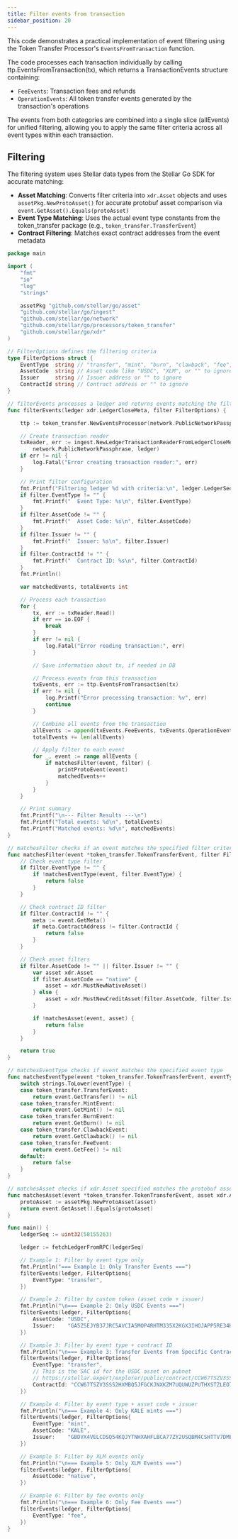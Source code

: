 ```yaml
---
title: Filter events from transaction
sidebar_position: 20
---
```


This code demonstrates a practical implementation of event filtering using the Token Transfer Processor's `EventsFromTransaction` function.

The code processes each transaction individually by calling ttp.EventsFromTransaction(tx), which returns a TransactionEvents structure containing:

- `FeeEvents`: Transaction fees and refunds
- `OperationEvents`: All token transfer events generated by the transaction's operations

The events from both categories are combined into a single slice (allEvents) for unified filtering, allowing you to apply the same filter criteria across all event types within each transaction.

## Filtering

The filtering system uses Stellar data types from the Stellar Go SDK for accurate matching:

- **Asset Matching**: Converts filter criteria into `xdr.Asset` objects and uses `assetPkg.NewProtoAsset()` for accurate protobuf asset comparison via `event.GetAsset().Equals(protoAsset)`
- **Event Type Matching**: Uses the actual event type constants from the token_transfer package (e.g., `token_transfer.TransferEvent`)
- **Contract Filtering**: Matches exact contract addresses from the event metadata

<CodeExample>

```go
package main

import (
	"fmt"
	"io"
	"log"
	"strings"

	assetPkg "github.com/stellar/go/asset"
	"github.com/stellar/go/ingest"
	"github.com/stellar/go/network"
	"github.com/stellar/go/processors/token_transfer"
	"github.com/stellar/go/xdr"
)

// FilterOptions defines the filtering criteria
type FilterOptions struct {
	EventType  string // "transfer", "mint", "burn", "clawback", "fee", or "" for all
	AssetCode  string // Asset code like "USDC", "XLM", or "" to ignore
	Issuer     string // Issuer address or "" to ignore
	ContractId string // Contract address or "" to ignore
}

// filterEvents processes a ledger and returns events matching the filter criteria
func filterEvents(ledger xdr.LedgerCloseMeta, filter FilterOptions) {

	ttp := token_transfer.NewEventsProcessor(network.PublicNetworkPassphrase)

	// Create transaction reader
	txReader, err := ingest.NewLedgerTransactionReaderFromLedgerCloseMeta(
		network.PublicNetworkPassphrase, ledger)
	if err != nil {
		log.Fatal("Error creating transaction reader:", err)
	}

	// Print filter configuration
	fmt.Printf("Filtering ledger %d with criteria:\n", ledger.LedgerSequence())
	if filter.EventType != "" {
		fmt.Printf("  Event Type: %s\n", filter.EventType)
	}
	if filter.AssetCode != "" {
		fmt.Printf("  Asset Code: %s\n", filter.AssetCode)
	}
	if filter.Issuer != "" {
		fmt.Printf("  Issuer: %s\n", filter.Issuer)
	}
	if filter.ContractId != "" {
		fmt.Printf("  Contract ID: %s\n", filter.ContractId)
	}
	fmt.Println()

	var matchedEvents, totalEvents int

	// Process each transaction
	for {
		tx, err := txReader.Read()
		if err == io.EOF {
			break
		}
		if err != nil {
			log.Fatal("Error reading transaction:", err)
		}

		// Save information about tx, if needed in DB

		// Process events from this transaction
		txEvents, err := ttp.EventsFromTransaction(tx)
		if err != nil {
			log.Printf("Error processing transaction: %v", err)
			continue
		}

		// Combine all events from the transaction
		allEvents := append(txEvents.FeeEvents, txEvents.OperationEvents...)
		totalEvents += len(allEvents)

		// Apply filter to each event
		for _, event := range allEvents {
			if matchesFilter(event, filter) {
				printProtoEvent(event)
				matchedEvents++
			}
		}
	}

	// Print summary
	fmt.Printf("\n--- Filter Results ---\n")
	fmt.Printf("Total events: %d\n", totalEvents)
	fmt.Printf("Matched events: %d\n", matchedEvents)
}

// matchesFilter checks if an event matches the specified filter criteria
func matchesFilter(event *token_transfer.TokenTransferEvent, filter FilterOptions) bool {
	// Check event type filter
	if filter.EventType != "" {
		if !matchesEventType(event, filter.EventType) {
			return false
		}
	}

	// Check contract ID filter
	if filter.ContractId != "" {
		meta := event.GetMeta()
		if meta.ContractAddress != filter.ContractId {
			return false
		}
	}

	// Check asset filters
	if filter.AssetCode != "" || filter.Issuer != "" {
		var asset xdr.Asset
		if filter.AssetCode == "native" {
			asset = xdr.MustNewNativeAsset()
		} else {
			asset = xdr.MustNewCreditAsset(filter.AssetCode, filter.Issuer)
		}

		if !matchesAsset(event, asset) {
			return false
		}
	}

	return true
}

// matchesEventType checks if event matches the specified event type
func matchesEventType(event *token_transfer.TokenTransferEvent, eventType string) bool {
	switch strings.ToLower(eventType) {
	case token_transfer.TransferEvent:
		return event.GetTransfer() != nil
	case token_transfer.MintEvent:
		return event.GetMint() != nil
	case token_transfer.BurnEvent:
		return event.GetBurn() != nil
	case token_transfer.ClawbackEvent:
		return event.GetClawback() != nil
	case token_transfer.FeeEvent:
		return event.GetFee() != nil
	default:
		return false
	}
}

// matchesAsset checks if xdr.Asset specified matches the protobuf asset
func matchesAsset(event *token_transfer.TokenTransferEvent, asset xdr.Asset) bool {
	protoAsset := assetPkg.NewProtoAsset(asset)
	return event.GetAsset().Equals(protoAsset)
}

func main() {
	ledgerSeq := uint32(58155263)

	ledger := fetchLedgerFromRPC(ledgerSeq)

	// Example 1: Filter by event type only
	fmt.Println("=== Example 1: Only Transfer Events ===")
	filterEvents(ledger, FilterOptions{
		EventType: "transfer",
	})

	// Example 2: Filter by custom token (asset code + issuer)
	fmt.Println("\n=== Example 2: Only USDC Events ===")
	filterEvents(ledger, FilterOptions{
		AssetCode: "USDC",
		Issuer:    "GA5ZSEJYB37JRC5AVCIA5MOP4RHTM335X2KGX3IHOJAPP5RE34K4KZVN",
	})

	// Example 3: Filter by event type + contract ID
	fmt.Println("\n=== Example 3: Transfer Events from Specific Contract (USDC in this case) ===")
	filterEvents(ledger, FilterOptions{
		EventType: "transfer",
		// This is the SAC id for the USDC asset on pubnet
		// https://stellar.expert/explorer/public/contract/CCW67TSZV3SSS2HXMBQ5JFGCKJNXKZM7UQUWUZPUTHXSTZLEO7SJMI75
		ContractId: "CCW67TSZV3SSS2HXMBQ5JFGCKJNXKZM7UQUWUZPUTHXSTZLEO7SJMI75",
	})

	// Example 4: Filter by event type + asset code + issuer
	fmt.Println("\n=== Example 4: Only KALE mints ===")
	filterEvents(ledger, FilterOptions{
		EventType: "mint",
		AssetCode: "KALE",
		Issuer:    "GBDVX4VELCDSQ54KQJYTNHXAHFLBCA77ZY2USQBM4CSHTTV7DME7KALE",
	})

	// Example 5: Filter by XLM events only
	fmt.Println("\n=== Example 5: Only XLM Events ===")
	filterEvents(ledger, FilterOptions{
		AssetCode: "native",
	})

	// Example 6: Filter by fee events only
	fmt.Println("\n=== Example 6: Only Fee Events ===")
	filterEvents(ledger, FilterOptions{
		EventType: "fee",
	})
}

```

</CodeExample>
